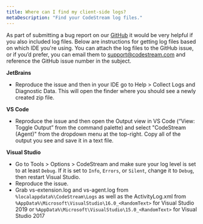 ```yaml
---
title: Where can I find my client-side logs?
metaDescription: "Find your CodeStream log files."
---
```


As part of submitting a bug report on our
[GitHub](https://github.com/TeamCodeStream/CodeStream/issues) it would be very
helpful if you also included log files. Below are instructions for getting log
files based on which IDE you're using. You can attach the log files to the
GitHub issue, or if you’d prefer, you can email them to support@codestream.com
and reference the GitHub issue number in the subject.

**JetBrains**
<!--- Go to Help > Diagnostic Tools > Debug Log Settings… in your IDE.
- In the "Custom Debug Log Configuration" dialog, add `#com.codestream:trace`
  and then click OK. (Note that you can remove this after you’ve sent us the log
  files so that logging isn't as verbose.)
- Restart the IDE.-->
- Reproduce the issue and then in your IDE go to Help > Collect Logs and
  Diagnostic Data. This will open the finder where you should see a newly
  created zip file.

**VS Code**
- Reproduce the issue and then open the Output view in VS Code (“View: Toggle
  Output” from the command palette) and select "CodeStream (Agent)" from the
  dropdown menu at the top-right. Copy all of the output you see and save it in
  a text file.

**Visual Studio**
- Go to Tools > Options > CodeStream and make sure your log level is set to at
  least `Debug`. If it is set to `Info`, `Errors`, or `Silent`, change it to
  `Debug`, then restart Visual Studio.
- Reproduce the issue.
- Grab vs-extension.log and vs-agent.log from `%localappdata%\CodeStream\Logs`
  as well as the ActivityLog.xml from
  `%AppData%\Microsoft\VisualStudio\16.0_<RandomText>` for Visual Studio 2019 or
  `%AppData%\Microsoft\VisualStudio\15.0_<RandomText>` for Visual Studio 2017
